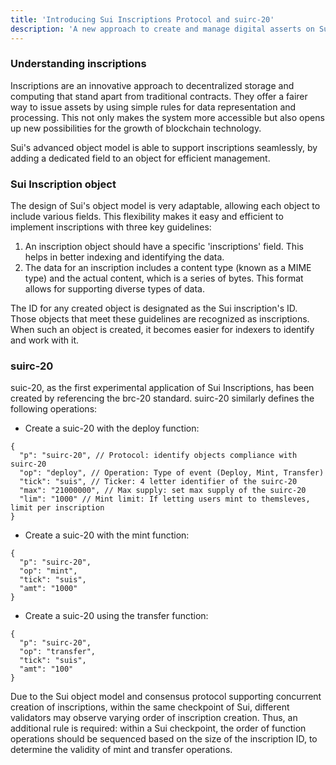 ```yaml
---
title: 'Introducing Sui Inscriptions Protocol and suirc-20'
description: 'A new approach to create and manage digital asserts on Sui'
---
```


### Understanding inscriptions
Inscriptions are an innovative approach to decentralized storage and computing that stand apart from traditional contracts. They offer a fairer way to issue assets by using simple rules for data representation and processing. This not only makes the system more accessible but also opens up new possibilities for the growth of blockchain technology.

Sui's advanced object model is able to support inscriptions seamlessly, by adding a dedicated field to an object for efficient management.

### Sui Inscription object
The design of Sui's object model is very adaptable, allowing each object to include various fields. This flexibility makes it easy and efficient to implement inscriptions with three key guidelines:
1. An inscription object should have a specific 'inscriptions' field. This helps in better indexing and identifying the data.
2. The data for an inscription includes a content type (known as a MIME type) and the actual content, which is a series of bytes. This format allows for supporting diverse types of data.

The ID for any created object is designated as the Sui inscription's ID. Those objects that meet these guidelines are recognized as inscriptions. When such an object is created, it becomes easier for indexers to identify and work with it.

### suirc-20
suic-20, as the first experimental application of Sui Inscriptions, has been created by referencing the brc-20 standard. suirc-20 similarly defines the following operations:
* Create a suic-20 with the deploy function:
```
{ 
  "p": "suirc-20", // Protocol: identify objects compliance with suirc-20
  "op": "deploy", // Operation: Type of event (Deploy, Mint, Transfer)
  "tick": "suis", // Ticker: 4 letter identifier of the suirc-20
  "max": "21000000", // Max supply: set max supply of the suirc-20
  "lim": "1000" // Mint limit: If letting users mint to themsleves, limit per inscription
}
```
* Create a suic-20 with the mint function:
```
{ 
  "p": "suirc-20",
  "op": "mint",
  "tick": "suis",
  "amt": "1000"
}
```
* Create a suic-20 using the transfer function:
```
{ 
  "p": "suirc-20",
  "op": "transfer",
  "tick": "suis",
  "amt": "100"
}
```

Due to the Sui object model and consensus protocol supporting concurrent creation of inscriptions, within the same checkpoint of Sui, different validators may observe varying order of inscription creation. Thus, an additional rule is required: within a Sui checkpoint, the order of function operations should be sequenced based on the size of the inscription ID, to determine the validity of mint and transfer operations.

